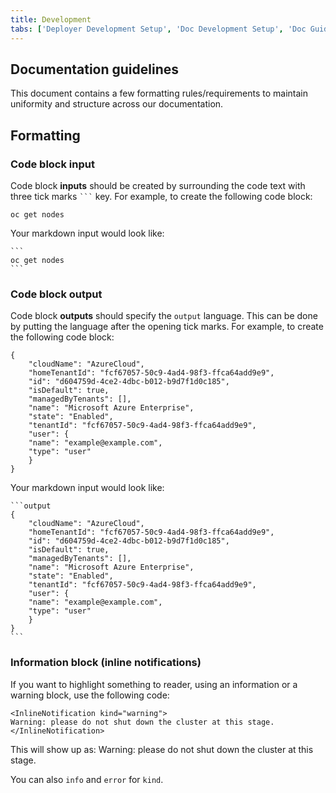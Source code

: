 ```yaml
---
title: Development
tabs: ['Deployer Development Setup', 'Doc Development Setup', 'Doc Guidelines']
---
```


## Documentation guidelines

This document contains a few formatting rules/requirements to maintain uniformity and structure across our documentation. 

## Formatting

### Code block input
Code block **inputs** should be created by surrounding the code text with three tick marks `` ``` `` key. For example, to create the following code block:
```
oc get nodes
```

Your markdown input would look like:
````
```
oc get nodes
```
````

### Code block output
Code block **outputs** should specify the `output` language. This can be done by putting the language after the opening tick marks. For example, to create the following code block:
```output
{
    "cloudName": "AzureCloud",
    "homeTenantId": "fcf67057-50c9-4ad4-98f3-ffca64add9e9",
    "id": "d604759d-4ce2-4dbc-b012-b9d7f1d0c185",
    "isDefault": true,
    "managedByTenants": [],
    "name": "Microsoft Azure Enterprise",
    "state": "Enabled",
    "tenantId": "fcf67057-50c9-4ad4-98f3-ffca64add9e9",
    "user": {
    "name": "example@example.com",
    "type": "user"
    }
}
```

Your markdown input would look like:
````
```output
{
    "cloudName": "AzureCloud",
    "homeTenantId": "fcf67057-50c9-4ad4-98f3-ffca64add9e9",
    "id": "d604759d-4ce2-4dbc-b012-b9d7f1d0c185",
    "isDefault": true,
    "managedByTenants": [],
    "name": "Microsoft Azure Enterprise",
    "state": "Enabled",
    "tenantId": "fcf67057-50c9-4ad4-98f3-ffca64add9e9",
    "user": {
    "name": "example@example.com",
    "type": "user"
    }
}
```
````

### Information block (inline notifications)
If you want to highlight something to reader, using an information or a warning block, use the following code:

```
<InlineNotification kind="warning">
Warning: please do not shut down the cluster at this stage.
</InlineNotification>
```

This will show up as:
<InlineNotification kind="warning">
Warning: please do not shut down the cluster at this stage.
</InlineNotification>

You can also `info` and `error` for `kind`.